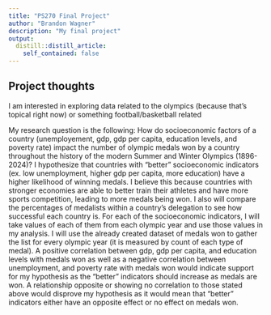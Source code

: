```yaml
---
title: "PS270 Final Project"
author: "Brandon Wagner"
description: "My final project"
output:
  distill::distill_article:
    self_contained: false
---
```




## Project thoughts

I am interested in exploring data related to the olympics (because that's topical right now) or something football/basketball related


My research question is the following: How do socioeconomic factors of a country (unemployement, gdp, gdp per capita, education levels, and poverty rate) impact the number of olympic medals won by a country throughout the history of the modern Summer and Winter Olympics (1896-2024)? I hypothesize that countries with "better" socioeconomic indicators (ex. low unemployment, higher gdp per capita, more education) have a higher likelihood of winning medals. I believe this because countries with stronger economies are able to better train their athletes and have more sports competition, leading to more medals being won. I also will compare the percentages of medalists within a country's delegation to see how successful each country is. For each of the socioeconomic indicators, I will take values of each of them from each olympic year and use those values in my analysis. I will use the already created dataset of medals won to gather the list for every olympic year (it is measured by count of each type of medal). A positive correlation between gdp, gdp per capita, and education levels with medals won as well as a negative correlation between unemployment, and poverty rate with medals won would indicate support for my hypothesis as the "better" indicators should increase as medals are won. A relationship opposite or showing no correlation to those stated above would disprove my hypothesis as it would mean that "better" indicators either have an opposite effect or no effect on medals won.
